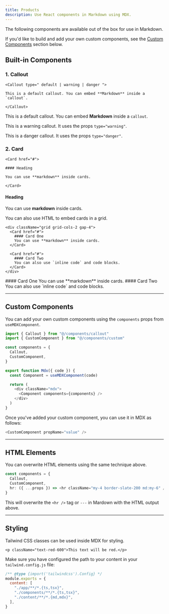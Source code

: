 ```yaml
---
title: Products
description: Use React components in Markdown using MDX.
---
```


The following components are available out of the box for use in Markdown.

If you'd like to build and add your own custom components, see the [Custom Components](#custom-components) section below.

## Built-in Components

### 1. Callout

```mdx
<Callout type=" default | warning | danger ">

This is a default callout. You can embed **Markdown** inside a `callout`.

</Callout>
```

<Callout>

This is a default callout. You can embed **Markdown** inside a `callout`.

</Callout>

<Callout type="warning">

This is a warning callout. It uses the props `type="warning"`.

</Callout>

<Callout type="danger">

This is a danger callout. It uses the props `type="danger"`.

</Callout>

### 2. Card

```mdx
<Card href="#">

#### Heading

You can use **markdown** inside cards.

</Card>
```

<Card href="#">

#### Heading

You can use **markdown** inside cards.

</Card>

You can also use HTML to embed cards in a grid.

```mdx
<div className="grid grid-cols-2 gap-4">
  <Card href="#">
    #### Card One 
    You can use **markdown** inside cards.
  </Card>

  <Card href="#">
    #### Card Two 
    You can also use `inline code` and code blocks.
  </Card>
</div>
```

<div className="grid grid-cols-2 gap-4">
  <Card href="#">
    #### Card One 
    You can use **markdown** inside cards.
  </Card>

  <Card href="#">
    #### Card Two 
    You can also use `inline code` and code blocks.
  </Card>
</div>

---

## Custom Components

You can add your own custom components using the `components` props from `useMDXComponent`.

```ts title="components/mdx.tsx" {2,6}
import { Callout } from "@/components/callout"
import { CustomComponent } from "@/components/custom"

const components = {
  Callout,
  CustomComponent,
}

export function Mdx({ code }) {
  const Component = useMDXComponent(code)

  return (
    <div className="mdx">
      <Component components={components} />
    </div>
  )
}
```

Once you've added your custom component, you can use it in MDX as follows:

```js
<CustomComponent propName="value" />
```

---

## HTML Elements

You can overwrite HTML elements using the same technique above.

```ts {4}
const components = {
  Callout,
  CustomComponent,
  hr: ({ ...props }) => <hr className="my-4 border-slate-200 md:my-6" />,
}
```

This will overwrite the `<hr />` tag or `---` in Mardown with the HTML output above.

---

## Styling

Tailwind CSS classes can be used inside MDX for styling.

```mdx
<p className="text-red-600">This text will be red.</p>
```

Make sure you have configured the path to your content in your `tailwind.config.js` file:

```js title="tailwind.config.js" {6}
/** @type {import('tailwindcss').Config} */
module.exports = {
  content: [
    "./app/**/*.{ts,tsx}",
    "./components/**/*.{ts,tsx}",
    "./content/**/*.{md,mdx}",
  ],
}
```
